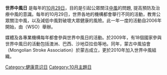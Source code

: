 {{expand|time=2013-11-08T13:10:59+00:00}}
'''世界中風日''' 是每年的[[10月29日|10月29日]]，目的是引起公眾關注[[中風|中風]]的問題, 提高預防及治療中風的意識。每年的10月29日，世界各地的機構都會舉行不同的活動，教育公眾關注中風，以及減低中風對破壞大眾健康的風險。此一年一度的活動自2006年開始，由{{link-en|世界中風組織|World Stroke Organization}}（WSO）舉辦。

媒體及各專業機構每年都會參與世界中風日的活動。於2009年，有18個國家參與世界中風日的活動包括澳洲、巴西、沙地亞拉伯等地。同年，蒙古中風協會（Mongolian Stroke Association）於蒙古成立，更於2010年加入世界中風組織。

[[Category:健康意识日|Category:健康意识日]]
[[Category:10月主題日|Category:10月主題日]]